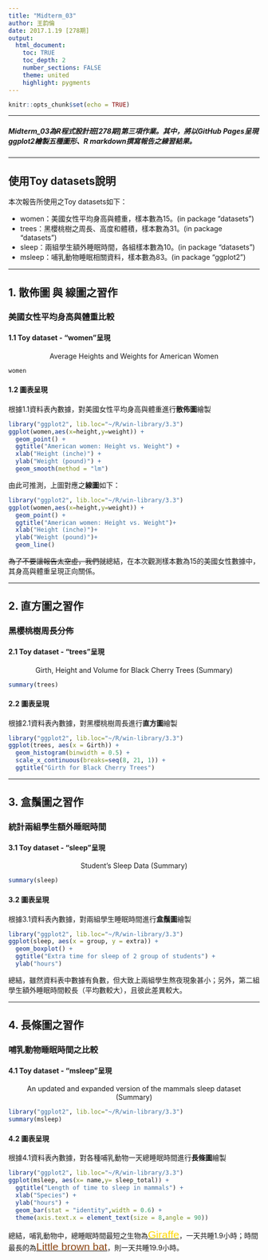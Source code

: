 ```yaml
---
title: "Midterm_03"
author: 王韵倫
date: 2017.1.19 [278期]
output: 
  html_document:
    toc: TRUE
    toc_depth: 2
    number_sections: FALSE
    theme: united
    highlight: pygments
---
```


```r
knitr::opts_chunk$set(echo = TRUE)
```

---

##### Midterm_03為R程式設計班[278期]第三項作業。其中，將以GitHub Pages呈現ggplot2繪製五種圖形、R markdown撰寫報告之練習結果。

---

## 使用Toy datasets說明

本次報告所使用之Toy datasets如下：

- women：美國女性平均身高與體重，樣本數為15。(in package "datasets")
- trees：黑櫻桃樹之周長、高度和體積，樣本數為31。(in package "datasets")
- sleep：兩組學生額外睡眠時間，各組樣本數為10。(in package "datasets")
- msleep：哺乳動物睡眠相關資料，樣本數為83。(in package "ggplot2")

---

## 1. 散佈圖 與 線圖之習作
### 美國女性平均身高與體重比較
#### 1.1 Toy dataset - "women"呈現

<center>Average Heights and Weights for American Women</center>

```r
women
```

#### 1.2 圖表呈現

根據1.1資料表內數據，對美國女性平均身高與體重進行**散佈圖**繪製

```r
library("ggplot2", lib.loc="~/R/win-library/3.3")  
ggplot(women,aes(x=height,y=weight)) + 
  geom_point() + 
  ggtitle("American women: Height vs. Weight") +
  xlab("Height (inche)") +
  ylab("Weight (pound)") +
  geom_smooth(method = "lm")

```

由此可推測，上圖對應之**線圖**如下：

```r
library("ggplot2", lib.loc="~/R/win-library/3.3")
ggplot(women,aes(x=height,y=weight)) + 
  geom_point() + 
  ggtitle("American women: Height vs. Weight")+
  xlab("Height (inche)")+
  ylab("Weight (pound)")+
  geom_line()
```

~~為了不要讓報告太空虛，我們就~~總結，在本次觀測樣本數為15的美國女性數據中，其身高與體重呈現正向關係。

---

## 2. 直方圖之習作
### 黑櫻桃樹周長分佈
#### 2.1 Toy dataset - "trees"呈現

<center>Girth, Height and Volume for Black Cherry Trees (Summary)</center>

```r
summary(trees)
```

#### 2.2 圖表呈現

根據2.1資料表內數據，對黑櫻桃樹周長進行**直方圖**繪製

```r
library("ggplot2", lib.loc="~/R/win-library/3.3")
ggplot(trees, aes(x = Girth)) +
  geom_histogram(binwidth = 0.5) +
  scale_x_continuous(breaks=seq(8, 21, 1)) +
  ggtitle("Girth for Black Cherry Trees")
```

---

## 3. 盒鬚圖之習作
### 統計兩組學生額外睡眠時間
#### 3.1 Toy dataset - "sleep"呈現

<center>Student's Sleep Data (Summary)</center>

```r
summary(sleep)
```

#### 3.2 圖表呈現

根據3.1資料表內數據，對兩組學生睡眠時間進行**盒鬚圖**繪製

```r
library("ggplot2", lib.loc="~/R/win-library/3.3")
ggplot(sleep, aes(x = group, y = extra)) +
  geom_boxplot() +
  ggtitle("Extra time for sleep of 2 group of students") +
  ylab("hours")
```

總結，雖然資料表中數據有負數，但大致上兩組學生熬夜現象甚小；另外，第二組學生額外睡眠時間較長（平均數較大），且彼此差異較大。

---

## 4. 長條圖之習作
### 哺乳動物睡眠時間之比較
#### 4.1 Toy dataset - "msleep"呈現

<center>An updated and expanded version of the mammals sleep dataset (Summary)</center>

```r
library("ggplot2", lib.loc="~/R/win-library/3.3")
summary(msleep)
```

#### 4.2 圖表呈現

根據4.1資料表內數據，對各種哺乳動物一天總睡眠時間進行**長條圖**繪製

```r
library("ggplot2", lib.loc="~/R/win-library/3.3")
ggplot(msleep, aes(x= name,y= sleep_total)) + 
  ggtitle("Length of time to sleep in mammals") +
  xlab("Species") +
  ylab("hours") +
  geom_bar(stat = "identity",width = 0.6) +
  theme(axis.text.x = element_text(size = 8,angle = 90))
```

總結，哺乳動物中，總睡眠時間最短之生物為[<span style="color: #ffd700; font-family: Arial; font-size: 1.5em">Giraffe</span>](https://en.wikipedia.org/wiki/Giraffe)，一天共睡1.9小時；時間最長的為[<span style="color: #8b4513; font-family: Arial; font-size: 1.5em">Little brown bat</span>](https://en.wikipedia.org/wiki/Little_brown_bat)，則一天共睡19.9小時。